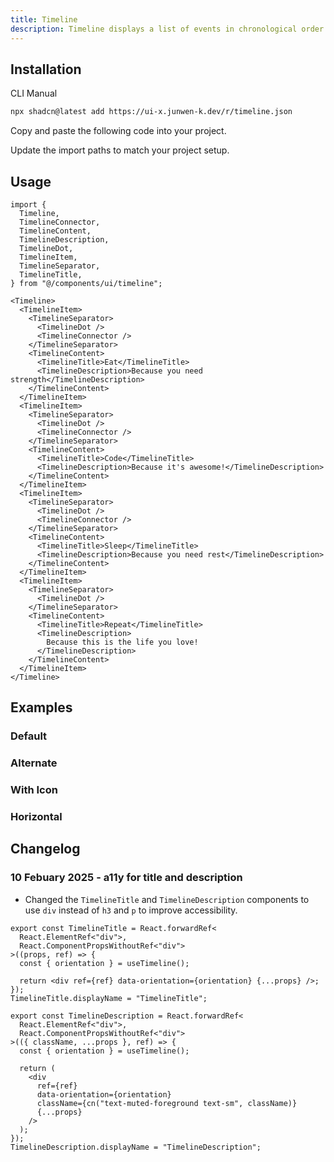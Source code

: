 ```yaml
---
title: Timeline
description: Timeline displays a list of events in chronological order.
---
```


<ComponentPreview name="timeline-demo" />

## Installation

<Tabs defaultValue="cli">

<TabsList>
  <TabsTrigger value="cli">CLI</TabsTrigger>
  <TabsTrigger value="manual">Manual</TabsTrigger>
</TabsList>

<TabsContent value="cli">

```bash
npx shadcn@latest add https://ui-x.junwen-k.dev/r/timeline.json
```

</TabsContent>

<TabsContent value="manual">

<Steps>

<Step>Copy and paste the following code into your project.</Step>

<ComponentSource name="timeline" />

<Step>Update the import paths to match your project setup.</Step>

</Steps>

</TabsContent>

</Tabs>

## Usage

```tsx
import {
  Timeline,
  TimelineConnector,
  TimelineContent,
  TimelineDescription,
  TimelineDot,
  TimelineItem,
  TimelineSeparator,
  TimelineTitle,
} from "@/components/ui/timeline";
```

```tsx
<Timeline>
  <TimelineItem>
    <TimelineSeparator>
      <TimelineDot />
      <TimelineConnector />
    </TimelineSeparator>
    <TimelineContent>
      <TimelineTitle>Eat</TimelineTitle>
      <TimelineDescription>Because you need strength</TimelineDescription>
    </TimelineContent>
  </TimelineItem>
  <TimelineItem>
    <TimelineSeparator>
      <TimelineDot />
      <TimelineConnector />
    </TimelineSeparator>
    <TimelineContent>
      <TimelineTitle>Code</TimelineTitle>
      <TimelineDescription>Because it's awesome!</TimelineDescription>
    </TimelineContent>
  </TimelineItem>
  <TimelineItem>
    <TimelineSeparator>
      <TimelineDot />
      <TimelineConnector />
    </TimelineSeparator>
    <TimelineContent>
      <TimelineTitle>Sleep</TimelineTitle>
      <TimelineDescription>Because you need rest</TimelineDescription>
    </TimelineContent>
  </TimelineItem>
  <TimelineItem>
    <TimelineSeparator>
      <TimelineDot />
    </TimelineSeparator>
    <TimelineContent>
      <TimelineTitle>Repeat</TimelineTitle>
      <TimelineDescription>
        Because this is the life you love!
      </TimelineDescription>
    </TimelineContent>
  </TimelineItem>
</Timeline>
```

## Examples

### Default

<ComponentPreview name="timeline-demo" />

### Alternate

<ComponentPreview name="timeline-alternate" />

### With Icon

<ComponentPreview name="timeline-with-icon" />

### Horizontal

<ComponentPreview name="timeline-horizontal" />

## Changelog

### 10 Febuary 2025 - a11y for title and description

- Changed the `TimelineTitle` and `TimelineDescription` components to use `div` instead of `h3` and `p` to improve accessibility.

```tsx showLineNumbers title="timeline.tsx"
export const TimelineTitle = React.forwardRef<
  React.ElementRef<"div">,
  React.ComponentPropsWithoutRef<"div">
>((props, ref) => {
  const { orientation } = useTimeline();

  return <div ref={ref} data-orientation={orientation} {...props} />;
});
TimelineTitle.displayName = "TimelineTitle";

export const TimelineDescription = React.forwardRef<
  React.ElementRef<"div">,
  React.ComponentPropsWithoutRef<"div">
>(({ className, ...props }, ref) => {
  const { orientation } = useTimeline();

  return (
    <div
      ref={ref}
      data-orientation={orientation}
      className={cn("text-muted-foreground text-sm", className)}
      {...props}
    />
  );
});
TimelineDescription.displayName = "TimelineDescription";
```
